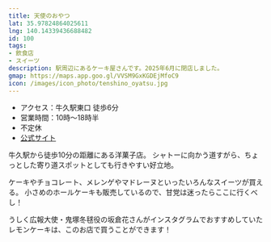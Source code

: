```yaml
---
title: 天使のおやつ
lat: 35.97824864025611
lng: 140.14339436688482
id: 100
tags:
- 飲食店
- スイーツ
description: 駅周辺にあるケーキ屋さんです。2025年6月に閉店しました。
gmap: https://maps.app.goo.gl/VVSM9GxKGDEjMfoC9
icon: /images/icon_photo/tenshino_oyatsu.jpg
---
```


<LinkedImage
  basename="nato_blooming/tenshino_oyatsu-sign"
/>

- アクセス：牛久駅東口 徒歩6分
- 営業時間：10時～18時半
- 不定休
- [公式サイト](https://tenshino-oyatsu.com/)

牛久駅から徒歩10分の距離にある洋菓子店。
シャトーに向かう道すがら、ちょっとした寄り道スポットとしても行きやすい好立地。

ケーキやチョコレート、メレンゲやマドレーヌといったいろんなスイーツが買える。
小さめのホールケーキも販売しているので、甘党は迷ったらここに行くべし！

うしく広報大使・鬼塚冬毬役の坂倉花さんがインスタグラムでおすすめしていたレモンケーキは、このお店で買うことができます！

<LinkedImage
  basename="hamyu044/tenshino_oyatsu-menus"
/>

<LinkedImage
  basename="nato_blooming/tenshino_oyatsu-madeleine"
/>

